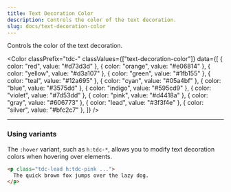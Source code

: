 ```yaml
---
title: Text Decoration Color
description: Controls the color of the text decoration.
slug: docs/text-decoration-color
---
```


Controls the color of the text decoration.

<Color
  classPrefix="tdc-"
  classValues={["text-decoration-color"]}
  data={[
    { color: "red", value: "#d73d3d" },
    { color: "orange", value: "#e06814" },
    { color: "yellow", value: "#d3a107" },
    { color: "green", value: "#1fb155" },
    { color: "teal", value: "#12a695" },
    { color: "cyan", value: "#05a4bf" },
    { color: "blue", value: "#3575dd" },
    { color: "indigo", value: "#595cd9" },
    { color: "violet", value: "#7d53dd" },
    { color: "pink", value: "#d4418a" },
    { color: "gray", value: "#606773" },
    { color: "lead", value: "#3f3f4e" },
    { color: "silver", value: "#bfc2c7" },
  ]}
/>

---

### Using variants

The `:hover` variant, such as `h:tdc-*`, allows you to modify text decoration colors when hovering over elements.

```html "h:tdc-pink"
<p class="tdc-lead h:tdc-pink ...">
  The quick brown fox jumps over the lazy dog.
</p>
```

